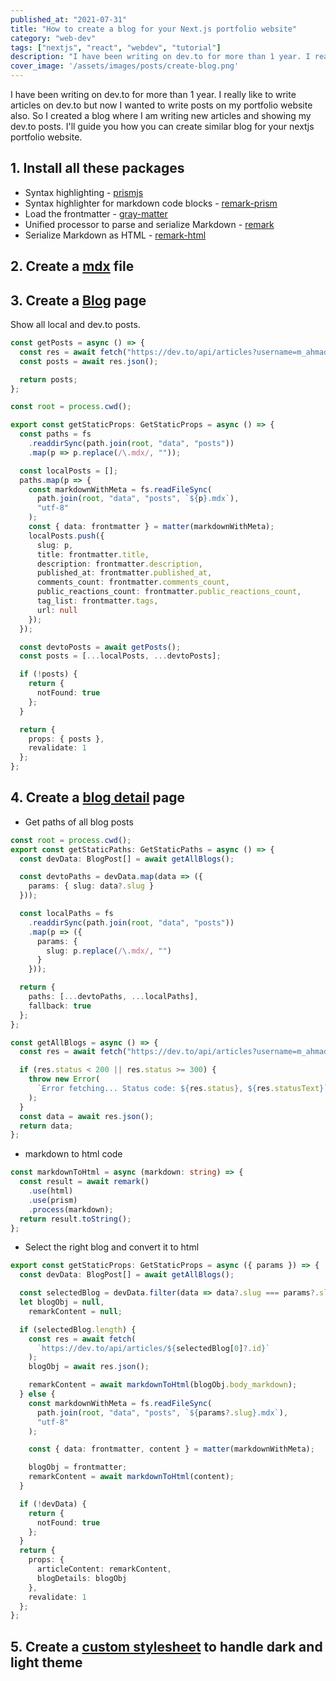 ```yaml
---
published_at: "2021-07-31"
title: "How to create a blog for your Next.js portfolio website"
category: "web-dev"
tags: ["nextjs", "react", "webdev", "tutorial"]
description: "I have been writing on dev.to for more than 1 year. I really like to write articles on dev.to but now I wanted to write posts on my portfolio also."
cover_image: '/assets/images/posts/create-blog.png'
---
```


I have been writing on dev.to for more than 1 year. I really like to write articles on dev.to but now I wanted to write posts on my portfolio website also. So I created a blog where I am writing new articles and showing my dev.to posts.
I'll guide you how you can create similar blog for your nextjs portfolio website.

## 1. Install all these packages
* Syntax highlighting - [prismjs](https://www.npmjs.com/package/prismjs)
* Syntax highlighter for markdown code blocks - [remark-prism](https://www.npmjs.com/package/remark-prism)
* Load the frontmatter - [gray-matter](https://www.npmjs.com/package/gray-matter)
* Unified processor to parse and serialize Markdown - [remark](https://www.npmjs.com/package/remark)
* Serialize Markdown as HTML - [remark-html](https://www.npmjs.com/package/remark-html)

## 2. Create a [mdx](https://github.com/MA-Ahmad/myPortfolio/blob/main/data/posts/let's-build-Dev.to-clone-with-next.js-%26-chakraui.mdx) file

## 3. Create a [Blog](https://github.com/MA-Ahmad/myPortfolio/blob/main/pages/blog.tsx) page
Show all local and dev.to posts.

```ts
const getPosts = async () => {
  const res = await fetch("https://dev.to/api/articles?username=m_ahmad");
  const posts = await res.json();

  return posts;
};

const root = process.cwd();

export const getStaticProps: GetStaticProps = async () => {
  const paths = fs
    .readdirSync(path.join(root, "data", "posts"))
    .map(p => p.replace(/\.mdx/, ""));

  const localPosts = [];
  paths.map(p => {
    const markdownWithMeta = fs.readFileSync(
      path.join(root, "data", "posts", `${p}.mdx`),
      "utf-8"
    );
    const { data: frontmatter } = matter(markdownWithMeta);
    localPosts.push({
      slug: p,
      title: frontmatter.title,
      description: frontmatter.description,
      published_at: frontmatter.published_at,
      comments_count: frontmatter.comments_count,
      public_reactions_count: frontmatter.public_reactions_count,
      tag_list: frontmatter.tags,
      url: null
    });
  });

  const devtoPosts = await getPosts();
  const posts = [...localPosts, ...devtoPosts];

  if (!posts) {
    return {
      notFound: true
    };
  }

  return {
    props: { posts },
    revalidate: 1
  };
};
```

## 4. Create a [blog detail](https://github.com/MA-Ahmad/myPortfolio/blob/main/pages/blog/%5Bslug%5D.tsx) page

* Get paths of all blog posts
```ts
const root = process.cwd();
export const getStaticPaths: GetStaticPaths = async () => {
  const devData: BlogPost[] = await getAllBlogs();

  const devtoPaths = devData.map(data => ({
    params: { slug: data?.slug }
  }));

  const localPaths = fs
    .readdirSync(path.join(root, "data", "posts"))
    .map(p => ({
      params: {
        slug: p.replace(/\.mdx/, "")
      }
    }));

  return {
    paths: [...devtoPaths, ...localPaths],
    fallback: true
  };
};

const getAllBlogs = async () => {
  const res = await fetch("https://dev.to/api/articles?username=m_ahmad");

  if (res.status < 200 || res.status >= 300) {
    throw new Error(
      `Error fetching... Status code: ${res.status}, ${res.statusText}`
    );
  }
  const data = await res.json();
  return data;
};
```

* markdown to html code
```ts
const markdownToHtml = async (markdown: string) => {
  const result = await remark()
    .use(html)
    .use(prism)
    .process(markdown);
  return result.toString();
};
```
* Select the right blog and convert it to html
```ts
export const getStaticProps: GetStaticProps = async ({ params }) => {
  const devData: BlogPost[] = await getAllBlogs();

  const selectedBlog = devData.filter(data => data?.slug === params?.slug);
  let blogObj = null,
    remarkContent = null;

  if (selectedBlog.length) {
    const res = await fetch(
      `https://dev.to/api/articles/${selectedBlog[0]?.id}`
    );
    blogObj = await res.json();

    remarkContent = await markdownToHtml(blogObj.body_markdown);
  } else {
    const markdownWithMeta = fs.readFileSync(
      path.join(root, "data", "posts", `${params?.slug}.mdx`),
      "utf-8"
    );

    const { data: frontmatter, content } = matter(markdownWithMeta);

    blogObj = frontmatter;
    remarkContent = await markdownToHtml(content);
  }

  if (!devData) {
    return {
      notFound: true
    };
  }
  return {
    props: {
      articleContent: remarkContent,
      blogDetails: blogObj
    },
    revalidate: 1
  };
};
```

## 5. Create a [custom stylesheet](https://github.com/MA-Ahmad/myPortfolio/blob/main/components/ui/prism.tsx) to handle dark and light theme 